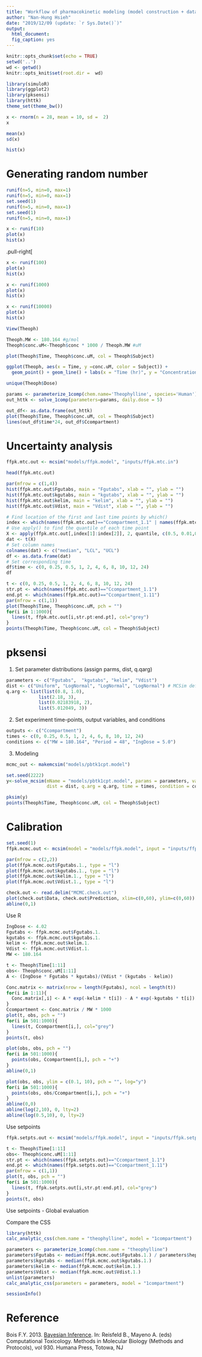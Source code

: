```yaml
---
title: "Workflow of pharmacokinetic modeling (model construction + data manipulation + visualization)"
author: "Nan-Hung Hsieh"
date: "2019/12/09 (update: `r Sys.Date()`)"
output: 
  html_document:
  fig_caption: yes  
---
```


```r
knitr::opts_chunk$set(echo = TRUE)
setwd('..')
wd <- getwd()
knitr::opts_knit$set(root.dir =  wd)
```

```R
library(simuloR)
library(ggplot2)
library(pksensi)
library(httk)
theme_set(theme_bw())
```





```r
x <- rnorm(n = 28, mean = 10, sd =  2)
x
```

```r
mean(x)
sd(x)
```

```r
hist(x)
```


# Generating random number

```r
runif(n=5, min=0, max=1)
runif(n=5, min=0, max=1)
set.seed(1)
runif(n=5, min=0, max=1)
set.seed(1)
runif(n=5, min=0, max=1)
```



```r
x <- runif(10)
plot(x)
hist(x)
```
.pull-right[
```r
x <- runif(100)
plot(x)
hist(x)
```

```r
x <- runif(1000)
plot(x)
hist(x)
```

```r
x <- runif(10000)
plot(x)
hist(x)
```


```r
View(Theoph)
```


```r
Theoph.MW <- 180.164 #g/mol
Theoph$conc.uM<-Theoph$conc * 1000 / Theoph.MW #uM
```


```r
plot(Theoph$Time, Theoph$conc.uM, col = Theoph$Subject)
```

```r
ggplot(Theoph, aes(x = Time, y =conc.uM, color = Subject)) + 
  geom_point() + geom_line() + labs(x = "Time (hr)", y = "Concentration (mg/L)")
```

```r
unique(Theoph$Dose)
```

```r
params <- parameterize_1comp(chem.name='Theophylline', species='Human')
out_httk <- solve_1comp(parameters=params, daily.dose = 5)
```

```r
out_df<- as.data.frame(out_httk)
plot(Theoph$Time, Theoph$conc.uM, col = Theoph$Subject)
lines(out_df$time*24, out_df$Ccompartment)
```

# Uncertainty analysis

```r
ffpk.mtc.out <- mcsim("models/ffpk.model", "inputs/ffpk.mtc.in")
```


```r
head(ffpk.mtc.out)
```

```r
par(mfrow = c(1,4))
hist(ffpk.mtc.out$Fgutabs, main = "Fgutabs", xlab = "", ylab = "")
hist(ffpk.mtc.out$kgutabs, main = "kgutabs", xlab = "", ylab = "")
hist(ffpk.mtc.out$kelim, main = "kelim", xlab = "", ylab = "")
hist(ffpk.mtc.out$Vdist, main = "Vdist", xlab = "", ylab = "")
```

```r
# Find location of the first and last time points by which()
index <- which(names(ffpk.mtc.out)=="Ccompartment_1.1" | names(ffpk.mtc.out)=="Ccompartment_1.11")
# Use apply() to find the quantile of each time point
X <- apply(ffpk.mtc.out[,index[1]:index[2]], 2, quantile, c(0.5, 0.01,0.99))
dat <- t(X)
# Set column names
colnames(dat) <- c("median", "LCL", "UCL")
df <- as.data.frame(dat)
# Set corresponding time
df$time <- c(0, 0.25, 0.5, 1, 2, 4, 6, 8, 10, 12, 24)
df
```

```r
t <- c(0, 0.25, 0.5, 1, 2, 4, 6, 8, 10, 12, 24)
str.pt <- which(names(ffpk.mtc.out)=="Ccompartment_1.1") 
end.pt <- which(names(ffpk.mtc.out)=="Ccompartment_1.11") 
par(mfrow = c(1,1))
plot(Theoph$Time, Theoph$conc.uM, pch = "")
for(i in 1:1000){
  lines(t, ffpk.mtc.out[i,str.pt:end.pt], col="grey")
}
points(Theoph$Time, Theoph$conc.uM, col = Theoph$Subject)
```


# pksensi

1. Set parameter distributions (assign parms, dist, q.qarg)
```r
parameters <- c("Fgutabs",  "kgutabs", "kelim", "Vdist")  
dist <- c("Uniform", "LogNormal", "LogNormal", "LogNormal") # MCSim definition
q.arg <- list(list(0.8, 1.0),
            list(2.18, 3),
            list(0.02183918, 2),
            list(5.012049, 3))
```

2. Set experiment time-points, output variables, and conditions

```r
outputs <- c("Ccompartment")
times <- c(0, 0.25, 0.5, 1, 2, 4, 6, 8, 10, 12, 24)
conditions <- c("MW = 180.164", "Period = 48", "IngDose = 5.0")
```

3. Modeling

```r
mcmc_out <- makemcsim("models/pbtk1cpt.model")
```

```r
set.seed(2222)
y<-solve_mcsim(mName = "models/pbtk1cpt.model", params = parameters, vars = outputs, monte_carlo = 1000,
               dist = dist, q.arg = q.arg, time = times, condition = conditions)
```

```r
pksim(y)
points(Theoph$Time, Theoph$conc.uM, col = Theoph$Subject)
```



# Calibration

```r
set.seed(1)
ffpk.mcmc.out <- mcsim(model = "models/ffpk.model", input = "inputs/ffpk.mcmc.in")
```


```r
par(mfrow = c(2,2))
plot(ffpk.mcmc.out$Fgutabs.1., type = "l")
plot(ffpk.mcmc.out$kgutabs.1., type = "l")
plot(ffpk.mcmc.out$kelim.1., type = "l")
plot(ffpk.mcmc.out$Vdist.1., type = "l")
```



```r
check.out <- read.delim("MCMC.check.out") 
plot(check.out$Data, check.out$Prediction, xlim=c(0,60), ylim=c(0,60))
abline(0,1)
```


Use R
```r
IngDose <- 4.02
Fgutabs <- ffpk.mcmc.out$Fgutabs.1.
kgutabs <- ffpk.mcmc.out$kgutabs.1.
kelim <- ffpk.mcmc.out$kelim.1.	
Vdist <- ffpk.mcmc.out$Vdist.1.
MW <- 180.164

t <- Theoph$Time[1:11]
obs<- Theoph$conc.uM[1:11]
A <- (IngDose * Fgutabs * kgutabs)/(Vdist * (kgutabs - kelim))

Conc.matrix <- matrix(nrow = length(Fgutabs), ncol = length(t))
for(i in 1:11){
  Conc.matrix[,i] <- A * exp(-kelim * t[i]) - A * exp(-kgutabs * t[i])
}
Ccompartment <- Conc.matrix / MW * 1000
plot(t, obs, pch = "")
for(i in 501:1000){
  lines(t, Ccompartment[i,], col="grey")
}
points(t, obs)
```


```r
plot(obs, obs, pch = "")
for(i in 501:1000){
  points(obs, Ccompartment[i,], pch = "+")
}
abline(0,1)
```

```r
plot(obs, obs, ylim = c(0.1, 10), pch = "", log="y")
for(i in 501:1000){
  points(obs, obs/Ccompartment[i,], pch = "+")
}
abline(0,0)
abline(log(2,10), 0, lty=2)
abline(log(0.5,10), 0, lty=2)
```

Use setpoints
```r
ffpk.setpts.out <- mcsim("models/ffpk.model", input = "inputs/ffpk.setpts.in")
```

```r
t <- Theoph$Time[1:11]
obs<- Theoph$conc.uM[1:11]
str.pt <- which(names(ffpk.setpts.out)=="Ccompartment_1.1") 
end.pt <- which(names(ffpk.setpts.out)=="Ccompartment_1.11") 
par(mfrow = c(1,1))
plot(t, obs, pch = "")
for(i in 501:1000){
  lines(t, ffpk.setpts.out[i,str.pt:end.pt], col="grey")
}
points(t, obs)
```

Use setpoints - Global evaluation



Compare the CSS

```r
library(httk)
calc_analytic_css(chem.name = "theophylline", model = "1compartment")
```


```r
parameters <- parameterize_1comp(chem.name = "theophylline")
parameters$Fgutabs <- median(ffpk.mcmc.out$Fgutabs.1.) / parameters$hepatic.bioavailability
parameters$kgutabs <- median(ffpk.mcmc.out$kgutabs.1.)
parameters$kelim <- median(ffpk.mcmc.out$kelim.1.)
parameters$Vdist <- median(ffpk.mcmc.out$Vdist.1.)
unlist(parameters)
calc_analytic_css(parameters = parameters, model = "1compartment")
```



```r
sessionInfo()
```

# Reference

Bois F.Y. 2013. [Bayesian Inference](https://link.springer.com/protocol/10.1007/978-1-62703-059-5_25#Bib1). In: Reisfeld B., Mayeno A. (eds) Computational Toxicology. Methods in Molecular Biology (Methods and Protocols), vol 930. Humana Press, Totowa, NJ
